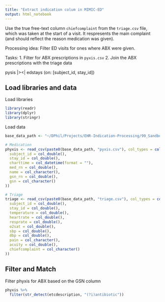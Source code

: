 ```yaml
---
title: "Extract indication colum in MIMIC-ED"
output: html_notebook
---
```


Use the true free-text column `chiefcomplaint` from the `triage.csv` file, which was taken at the start of a visit.
It respresents the main complaint (and should reflect the reason medication was given).

Processing idea: Filter ED visits for ones where ABX were given.

Tasks:
1. Filter for ABX prescriptions in `pyxis.csv`
2. Join the ABX prescriptions with the triage data

pysis |><| edstays (on: [subject_id, stay_id])


## Load libraries and data
Load libraries
```r
library(readr)
library(dplyr)
library(stringr)
```

Load data
```r
base_data_path <- "~/DPhil/Projects/EHR-Indication-Processing/99_Sandbox/MIMIC/physionet.org/files/mimic-iv-ed/2.2/ed/"

# Medication
phyxis <- read_csv(paste0(base_data_path, "pyxis.csv"), col_types = cols(
  subject_id = col_double(),
  stay_id = col_double(),
  charttime = col_datetime(format = ""),
  med_rn = col_double(),
  name = col_character(),
  gsn_rn = col_double(),
  gsn = col_character()
))

# Triage
triage <- read_csv(paste0(base_data_path, "triage.csv"), col_types = cols(
  subject_id = col_double(),
  stay_id = col_double(),
  temperature = col_double(),
  heartrate = col_double(),
  resprate = col_double(),
  o2sat = col_double(),
  sbp = col_double(),
  dbp = col_double(),
  pain = col_character(),
  acuity = col_double(),
  chiefcomplaint = col_character()
))

```

## Filter and Match
Filter phyxis for ABX based on the GSN column

```r
phyxis %>%
  filter(str_detect(etcdescription, "(?i)antibiotic"))

```



